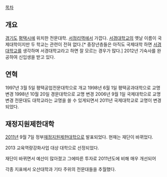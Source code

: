 [[목차]]

== 개요 ==
[[경기도]] [[평택]]시에 위치한 전문대학. [[서정리역]]에서 가깝다. [[서경대학교]]의 옛날 이름이 국제대학이지만 두 학교는 관련이 전혀 없다.[* 중장년층들은 아직도 국제대학 하면 [[서경대학교]]를 생각하며 서경대학교라고 하면 잘 모르는 경우가 많다.] 2012년 기숙사를 완공하여 신입생을 받고 있다.

== 연혁 ==
1997년 3월 5일 평택공업전문대학으로 개교
1998년 6월 1일 평택공과대학으로 교명 변경
1998년 10월 20일 경문대학으로 교명 변경
2006년 9월 1일 국제대학으로 교명 변경
전문대도 대학교라는 교명을 쓸 수 있게되면서 2011년 국제대학교로 교명이 변경되었다.

== 재정지원제한대학 ==
[[2011년]] 9월 7일 정부[[재정지원제한대학]]으로 발표되었다. 현재는 재단이 바뀌었다.

2013 교육역량강화사업 대상 대학으로 선정되었다.

재단이 바뀌면서 예산이 많아졌고 그에따른 투자로 2011년도에 비해 매우 개선되어 

각종 지표에서 오산대학과 기타 주위의 전문대들을 추월했다.
